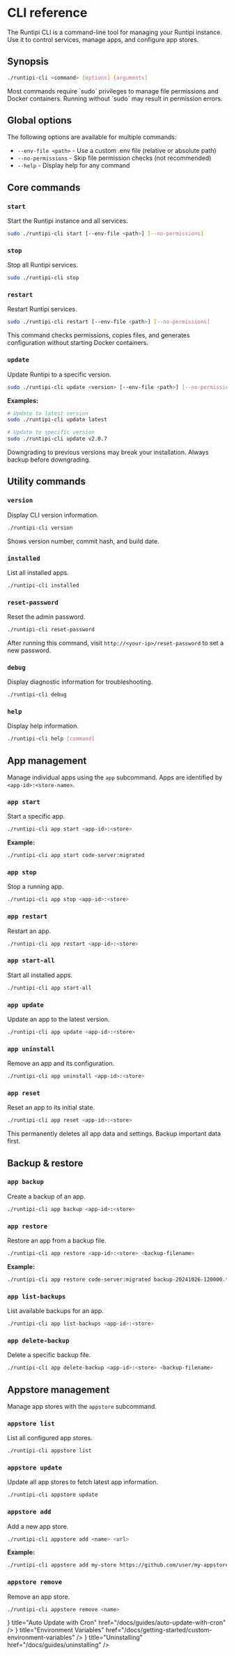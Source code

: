 
# CLI reference

The Runtipi CLI is a command-line tool for managing your Runtipi instance. Use it to control services, manage apps, and configure app stores.

## Synopsis

```bash
./runtipi-cli <command> [options] [arguments]
```

<Callout type="info">
Most commands require `sudo` privileges to manage file permissions and Docker containers. Running without `sudo` may result in permission errors.
</Callout>

## Global options

The following options are available for multiple commands:

- `--env-file <path>` - Use a custom .env file (relative or absolute path)
- `--no-permissions` - Skip file permission checks (not recommended)
- `--help` - Display help for any command

## Core commands

### `start`

Start the Runtipi instance and all services.

```bash
sudo ./runtipi-cli start [--env-file <path>] [--no-permissions]
```

### `stop`

Stop all Runtipi services.

```bash
sudo ./runtipi-cli stop
```

### `restart`

Restart Runtipi services.

```bash
sudo ./runtipi-cli restart [--env-file <path>] [--no-permissions]
```

This command checks permissions, copies files, and generates configuration without starting Docker containers.

### `update`

Update Runtipi to a specific version.

```bash
sudo ./runtipi-cli update <version> [--env-file <path>] [--no-permissions]
```

**Examples:**

```bash
# Update to latest version
sudo ./runtipi-cli update latest

# Update to specific version
sudo ./runtipi-cli update v2.0.7
```

<Callout type="warning">
Downgrading to previous versions may break your installation. Always backup before downgrading.
</Callout>

## Utility commands

### `version`

Display CLI version information.

```bash
./runtipi-cli version
```

Shows version number, commit hash, and build date.

### `installed`

List all installed apps.

```bash
./runtipi-cli installed
```

### `reset-password`

Reset the admin password.

```bash
./runtipi-cli reset-password
```

After running this command, visit `http://<your-ip>/reset-password` to set a new password.

### `debug`

Display diagnostic information for troubleshooting.

```bash
./runtipi-cli debug
```

### `help`

Display help information.

```bash
./runtipi-cli help [command]
```

## App management

Manage individual apps using the `app` subcommand. Apps are identified by `<app-id>:<store-name>`.

### `app start`

Start a specific app.

```bash
./runtipi-cli app start <app-id>:<store>
```

**Example:**
```bash
./runtipi-cli app start code-server:migrated
```

### `app stop`

Stop a running app.

```bash
./runtipi-cli app stop <app-id>:<store>
```

### `app restart`

Restart an app.

```bash
./runtipi-cli app restart <app-id>:<store>
```

### `app start-all`

Start all installed apps.

```bash
./runtipi-cli app start-all
```

### `app update`

Update an app to the latest version.

```bash
./runtipi-cli app update <app-id>:<store>
```

### `app uninstall`

Remove an app and its configuration.

```bash
./runtipi-cli app uninstall <app-id>:<store>
```

### `app reset`

Reset an app to its initial state.

```bash
./runtipi-cli app reset <app-id>:<store>
```

<Callout type="warning">
This permanently deletes all app data and settings. Backup important data first.
</Callout>

## Backup & restore

### `app backup`

Create a backup of an app.

```bash
./runtipi-cli app backup <app-id>:<store>
```

### `app restore`

Restore an app from a backup file.

```bash
./runtipi-cli app restore <app-id>:<store> <backup-filename>
```

**Example:**
```bash
./runtipi-cli app restore code-server:migrated backup-20241026-120000.tar.gz
```

### `app list-backups`

List available backups for an app.

```bash
./runtipi-cli app list-backups <app-id>:<store>
```

### `app delete-backup`

Delete a specific backup file.

```bash
./runtipi-cli app delete-backup <app-id>:<store> <backup-filename>
```

## Appstore management

Manage app stores with the `appstore` subcommand.

### `appstore list`

List all configured app stores.

```bash
./runtipi-cli appstore list
```

### `appstore update`

Update all app stores to fetch latest app information.

```bash
./runtipi-cli appstore update
```

### `appstore add`

Add a new app store.

```bash
./runtipi-cli appstore add <name> <url>
```

**Example:**
```bash
./runtipi-cli appstore add my-store https://github.com/user/my-appstore
```

### `appstore remove`

Remove an app store.

```bash
./runtipi-cli appstore remove <name>
```


<Cards>
  <Cards.Card
    icon={<ArrowPathIcon />}
    title="Auto Update with Cron"
    href="/docs/guides/auto-update-with-cron"
  />
  <Cards.Card
    icon={<WrenchIcon />}
    title="Environment Variables"
    href="/docs/getting-started/custom-environment-variables"
  />
  <Cards.Card
    icon={<ShieldExclamationIcon />}
    title="Uninstalling"
    href="/docs/guides/uninstalling"
  />
</Cards>
